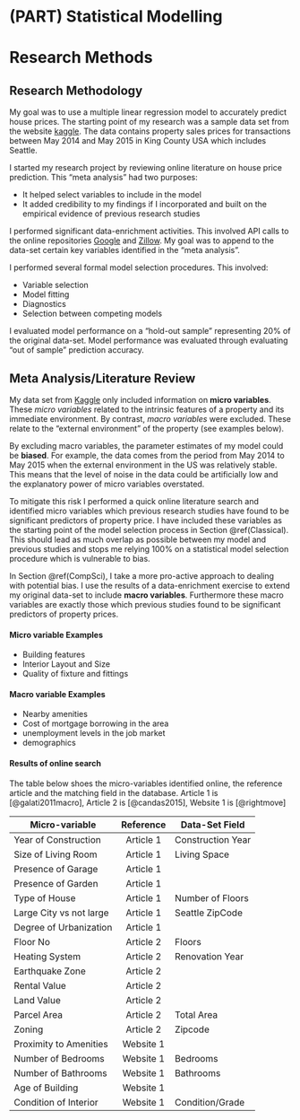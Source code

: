 # (PART) Statistical Modelling {-}
# Research Methods {#Research}

## Research Methodology

My goal was to use a multiple linear regression model to accurately predict house prices. The starting point of my research was a sample data set from the website [kaggle](). The data contains property sales prices for transactions between May 2014 and May 2015 in King County USA which includes Seattle.

I started my research project by reviewing online literature on house price prediction. This "meta analysis" had two purposes:

- It helped select variables to include in the model 
- It added credibility to my findings if I incorporated and built on the empirical evidence of previous research studies

I performed significant data-enrichment activities. This involved API calls to the online repositories [Google]() and [Zillow](). My goal was to append to the data-set certain key variables identified in the "meta analysis".

I performed several formal model selection procedures. This involved:

- Variable selection
- Model fitting
- Diagnostics
- Selection between competing models

I evaluated model performance on a "hold-out sample" representing 20% of the original data-set. Model performance was evaluated through evaluating "out of sample" prediction accuracy.

## Meta Analysis/Literature Review

My data set from [Kaggle]() only included information on **micro variables**. These *micro variables* related to the intrinsic features of a property and its immediate environment. By contrast, *macro variables* were excluded. These relate to the "external environment" of the property (see examples below). 

By excluding macro variables, the parameter estimates of my model could be **biased**. For example, the data comes from the period from May 2014 to May 2015 when the external environment in the US was relatively stable. This means that the level of noise in the data could be artificially low and the explanatory power of micro variables overstated.

To mitigate this risk I performed a quick online literature search and identified micro variables which previous research studies have found to be significant predictors of property price. I have included these variables as the starting point of the model selection process in Section \@ref(Classical). This should lead as much overlap as possible between my model and previous studies and stops me relying 100% on a statistical model selection procedure which is vulnerable to bias.

In Section \@ref(CompSci), I take a more pro-active approach to dealing with potential bias. I use the results of a data-enrichment exercise to extend my original data-set to include **macro variables**. Furthermore these macro variables are exactly those which previous studies found to be significant predictors of property prices. 

#### Micro variable Examples

- Building features
- Interior Layout and Size
- Quality of fixture and fittings

#### Macro variable Examples

- Nearby amenities
- Cost of mortgage borrowing in the area
- unemployment levels in the job market
- demographics 

#### Results of online search

The table below shoes the micro-variables identified online, the reference article and the matching field in the database. Article 1 is [@galati2011macro], Article 2 is [@candas2015], Website 1 is [@rightmove]


|Micro-variable         | Reference | Data-Set Field  |
|-----------------------|:---------:|-----------------|
|Year of Construction   | Article 1 |Construction Year|
|Size of Living Room    | Article 1 |Living Space     |
|Presence of Garage     | Article 1 |                 |
|Presence of Garden     | Article 1 |                 |
|Type of House          | Article 1 |Number of Floors |
|Large City vs not large| Article 1 |Seattle ZipCode  |
|Degree of Urbanization | Article 1 |                 |
|Floor No               | Article 2 |Floors           |
|Heating System         | Article 2 |Renovation Year  |
|Earthquake Zone        | Article 2 |                 |
|Rental Value           | Article 2 |                 |
|Land Value             | Article 2 |                 |
|Parcel Area            | Article 2 |Total Area       |
|Zoning                 | Article 2 |Zipcode          |
|Proximity to Amenities | Website 1 |                 |
|Number of Bedrooms     | Website 1 |Bedrooms         |
|Number of Bathrooms    | Website 1 |Bathrooms        |
|Age of Building        | Website 1 |                 |
|Condition of Interior  | Website 1 |Condition/Grade  |

